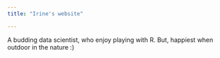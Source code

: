 ```yaml
---
title: "Irine's website"

---
```

A budding data scientist, who enjoy playing with R. But, happiest when outdoor in the nature :)
